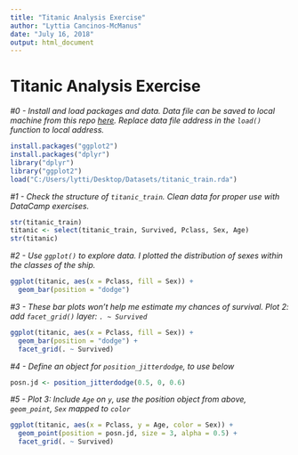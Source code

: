 ```yaml
---
title: "Titanic Analysis Exercise"
author: "Lyttia Cancinos-McManus"
date: "July 16, 2018"
output: html_document
---
```

# Titanic Analysis Exercise

*#0 - Install and load packages and data. Data file can be saved to local machine from this repo [here](https://github.com/Lyttia/Data_Analysis_Exercises/blob/master/titanic_train.rda). Replace data file address in the `load()` function to local address.*

```r
install.packages("ggplot2")
install.packages("dplyr")
library("dplyr")
library("ggplot2")
load("C:/Users/lytti/Desktop/Datasets/titanic_train.rda")
```

*#1 - Check the structure of `titanic_train`. Clean data for proper use with DataCamp exercises.*

```r
str(titanic_train)
titanic <- select(titanic_train, Survived, Pclass, Sex, Age)
str(titanic)
```

*#2 - Use `ggplot()` to explore data. I plotted the distribution of sexes within the classes of the ship.*

```r
ggplot(titanic, aes(x = Pclass, fill = Sex)) +
  geom_bar(position = "dodge")
```

*#3 - These bar plots won't help me estimate my chances of survival. Plot 2: add `facet_grid()` layer: `. ~ Survived`*

```r
ggplot(titanic, aes(x = Pclass, fill = Sex)) +
  geom_bar(position = "dodge") +
  facet_grid(. ~ Survived)
```

*#4 - Define an object for `position_jitterdodge`, to use below*

```r
posn.jd <- position_jitterdodge(0.5, 0, 0.6)
```

*#5 - Plot 3: Include `Age` on `y`, use the position object from above, `geom_point`, `Sex` mapped to `color`*

```r
ggplot(titanic, aes(x = Pclass, y = Age, color = Sex)) +
  geom_point(position = posn.jd, size = 3, alpha = 0.5) +
  facet_grid(. ~ Survived)
```
